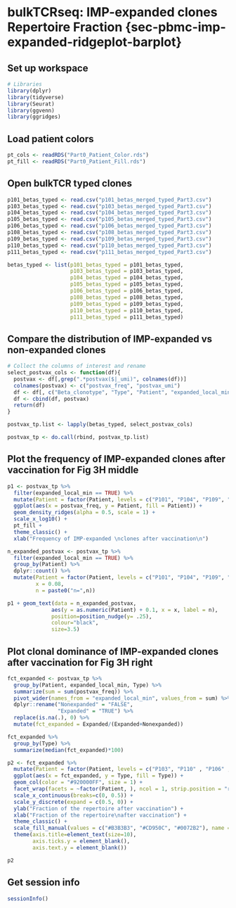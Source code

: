 # bulkTCRseq: IMP-expanded clones Repertoire Fraction {sec-pbmc-imp-expanded-ridgeplot-barplot}

## Set up workspace
```r
# Libraries
library(dplyr)
library(tidyverse)
library(Seurat)
library(ggvenn)
library(ggridges)
```

## Load patient colors
```r
pt_cols <- readRDS("Part0_Patient_Color.rds")
pt_fill <- readRDS("Part0_Patient_Fill.rds")
```

## Open bulkTCR typed clones
```r
p101_betas_typed <- read.csv("p101_betas_merged_typed_Part3.csv")
p103_betas_typed <- read.csv("p103_betas_merged_typed_Part3.csv")
p104_betas_typed <- read.csv("p104_betas_merged_typed_Part3.csv")
p105_betas_typed <- read.csv("p105_betas_merged_typed_Part3.csv")
p106_betas_typed <- read.csv("p106_betas_merged_typed_Part3.csv")
p108_betas_typed <- read.csv("p108_betas_merged_typed_Part3.csv")
p109_betas_typed <- read.csv("p109_betas_merged_typed_Part3.csv")
p110_betas_typed <- read.csv("p110_betas_merged_typed_Part3.csv")
p111_betas_typed <- read.csv("p111_betas_merged_typed_Part3.csv")

betas_typed <- list(p101_betas_typed = p101_betas_typed,
                    p103_betas_typed = p103_betas_typed,
                    p104_betas_typed = p104_betas_typed,
                    p105_betas_typed = p105_betas_typed,
                    p106_betas_typed = p106_betas_typed,
                    p108_betas_typed = p108_betas_typed,
                    p109_betas_typed = p109_betas_typed,
                    p110_betas_typed = p110_betas_typed,
                    p111_betas_typed = p111_betas_typed)
```

## Compare the distribution of IMP-expanded vs non-expanded clones
```r
# Collect the columns of interest and rename
select_postvax_cols <- function(df){
  postvax <- df[,grep(".*postvax($|_umi)", colnames(df))]
  colnames(postvax) <- c("postvax_freq", "postvax_umi")
  df <- df[, c("Beta_clonotype", "Type", "Patient", "expanded_local_min")]
  df <- cbind(df, postvax)
  return(df)
}

postvax_tp.list <- lapply(betas_typed, select_postvax_cols)

postvax_tp <- do.call(rbind, postvax_tp.list)
```

## Plot the frequency of IMP-expanded clones after vaccination for Fig 3H middle
```r
p1 <- postvax_tp %>%
  filter(expanded_local_min == TRUE) %>% 
  mutate(Patient = factor(Patient, levels = c("P101", "P104", "P109", "P108", "P105", "P111", "P106", "P110", "P103"))) %>%
  ggplot(aes(x = postvax_freq, y = Patient, fill = Patient)) +
  geom_density_ridges(alpha = 0.5, scale = 1) +
  scale_x_log10() +
  pt_fill +
  theme_classic() +
  xlab("Frequency of IMP-expanded \nclones after vaccination\n")

n_expanded_postvax <- postvax_tp %>%
  filter(expanded_local_min == TRUE) %>%
  group_by(Patient) %>%
  dplyr::count() %>%
  mutate(Patient = factor(Patient, levels = c("P101", "P104", "P109", "P108", "P105", "P111", "P106", "P110", "P103")),
         x = 0.08,
         n = paste0("n=",n))

p1 + geom_text(data = n_expanded_postvax, 
              aes(y = as.numeric(Patient) + 0.1, x = x, label = n),
              position=position_nudge(y= .25), 
              colour="black", 
              size=3.5)

```

## Plot clonal dominance of IMP-expanded clones after vaccination for Fig 3H right
```r
fct_expanded <- postvax_tp %>%
  group_by(Patient, expanded_local_min, Type) %>%
  summarize(sum = sum(postvax_freq)) %>%
  pivot_wider(names_from = "expanded_local_min", values_from = sum) %>%
  dplyr::rename("Nonexpanded" = "FALSE",
                "Expanded" = "TRUE") %>%
  replace(is.na(.), 0) %>%
  mutate(fct_expanded = Expanded/(Expanded+Nonexpanded))

fct_expanded %>%
  group_by(Type) %>%
  summarize(median(fct_expanded)*100)

p2 <- fct_expanded %>%
  mutate(Patient = factor(Patient, levels = c("P103", "P110" , "P106" , "P111" , "P105" , "P108", "P109" , "P104", "P101"))) %>%
  ggplot(aes(x = fct_expanded, y = Type, fill = Type)) +
  geom_col(color = "#920000FF", size = 1) +
  facet_wrap(facets = ~factor(Patient, ), ncol = 1, strip.position = "right") +
  scale_x_continuous(breaks=c(0, 0.5)) +
  scale_y_discrete(expand = c(0.5, 0)) +
  ylab("Fraction of the repertoire after vaccination") +
  xlab("Fraction of the repertoire\nafter vaccination") +
  theme_classic() +
  scale_fill_manual(values = c("#B3B3B3", "#CD950C", "#0072B2"), name = "Type of IMP-\nexpanded clone") +
  theme(axis.title=element_text(size=10),
        axis.ticks.y = element_blank(),
        axis.text.y = element_blank())

p2
```

## Get session info
```r
sessionInfo()
```

